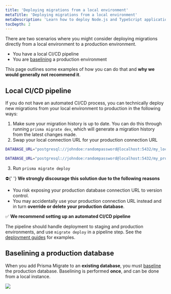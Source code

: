 ```yaml
---
title: 'Deploying migrations from a local environment'
metaTitle: 'Deploying migrations from a local environment'
metaDescription: 'Learn how to deploy Node.js and TypeScript applications that are using Prisma Client locally.'
tocDepth: 2
---
```


<TopBlock>

There are two scenarios where you might consider deploying migrations directly from a local environment to a production environment.

- You have a local CI/CD pipeline
- You are [baselining](/guides/database/developing-with-prisma-migrate/add-prisma-migrate-to-a-project#baseline-your-production-environment) a production environment

This page outlines some examples of how you can do that and **why we would generally not recommend it**.

</TopBlock>

## Local CI/CD pipeline

If you do not have an automated CI/CD process, you can technically deploy new migrations from your local environment to production in the following ways:

1. Make sure your migration history is up to date. You can do this through running `prisma migrate dev`, which will generate a migration history from the latest changes made.
2. Swap your local connection URL for your production connection URL

```bash file=.env highlight=1;delete|3;add copy
DATABASE_URL="postgresql://johndoe:randompassword@localhost:5432/my_local_database"

DATABASE_URL="postgresql://johndoe:randompassword@localhost:5432/my_production_database"
```

3. Run `prisma migrate deploy`

<div style={{ margin: '2.5rem auto' }}>
  ⛔{' '}
  <strong>
    We strongly discourage this solution due to the following reasons
  </strong>
</div>

- You risk exposing your production database connection URL to version control.
- You may accidentally use your production connection URL instead and in turn **override or delete your production database**.

<div style={{ margin: '2.5rem auto' }}>
  ✅ <strong>We recommend setting up an automated CI/CD pipeline</strong>
</div>

The pipeline should handle deployment to staging and production environments, and use `migrate deploy` in a pipeline step. See the [deployment guides](./) for examples.

## Baselining a production database

When you add Prisma Migrate to an **existing database**, you must [baseline](/guides/database/developing-with-prisma-migrate/add-prisma-migrate-to-a-project#baseline-your-production-environment) the production database. Baselining is performed **once**, and can be done from a local instance.

![](../../../doc-images/baseline-production-from-local.png)

